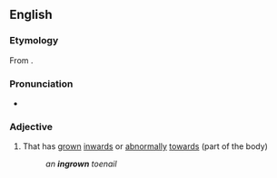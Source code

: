 ==English==

===Etymology===
From {{prefix|en|in|grown}}.

===Pronunciation===
* {{IPA|en|/ɪnˈɡroʊn/}}

===Adjective===
{{en-adj}}

# That has [[grown]] [[inwards]] or [[abnormally]] [[towards]] (part of the body)
#: ''an '''ingrown''' toenail''